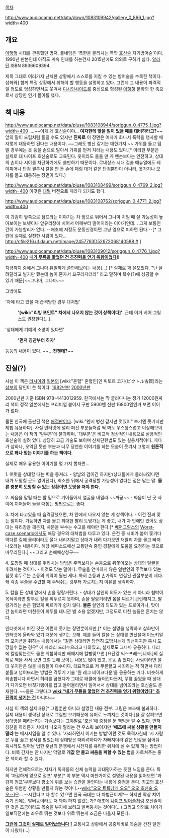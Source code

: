 [[목차]]

http://www.audiocamp.net/data/down/1083109942/gallery_0_866_1.jpg?width=400

== 개요 ==
[[아햏햏]] 시대를 관통했던 명저. 
풀네임은 '폭한을 물리치는 역학 [[호신술]] 자기방어술'이다.
1990년 판본인데 아직도 계속 인쇄를 하는건지 2015년에도 의외로 구하기 쉽다. [http://www.aladin.co.kr/shop/wproduct.aspx?ISBN=8936609394 알라딘]
ISBN 8936609394

제목 그대로 여러가지 난처한 상황에서 스스로를 지킬 수 있는 방어술을 수록한 책이다. 삽화와] 함께 특정 상황에서 취해야 할 행동을 설명하고 있다. 그런데 그 내용이 파격적일 정도로 엉성하면서도 웃겨서 [[디시인사이드]]를 중심으로 형성된 [[아햏햏]] 문화의 한 축으로서 상당한 인기 몰이를 했다.

== 책 내용 ==
http://www.audiocamp.net/data/pluse/1083108944/soriggun_0_4775_1.jpg?width=400
....~~이게 왜 호신술이야... '''여자한테 맞을 일이 있을 때를 대비하라고?'''~~ 앞의 말이 드립처럼 들릴 수도 있지만 '''진짜로''' 이 장면은 여자가 화나서 폭력을 행사할 때 저렇게 대응하면 된다는 내용이다. ~~그래도 병신 같기는 매한가지.~~ 가위를 들고 덤빌 경우에는 옷 등을 손으로 말아서 가위를 먼저 치라는 내용도 있다.[* 이러한 부분은 실제로 대 나이프 호신술로도 교육된다. 옷이라도 둘둘 만 게 맨손보다는 안전하고, 상대의 손이나 시야를 차단하기에도 쓸만하기 때문이다. 르네상스 시대 검술 매뉴얼에도 레이피어나 단검 결투시 칼을 안 든 손에 패링 대거 같은 단검뿐만이 아니라, 옷가지나 모자를 들고 대응하는 장면이 있다.]

http://www.audiocamp.net/data/pluse/1083108499/soriggun_0_4769_2.jpg?width=400
이것은 [[대털]] 버전으로 패러디 되기도 했다.

http://www.audiocamp.net/data/pluse/1083108762/soriggun_0_4771_2.jpg?width=400

이 과감히 앞쪽으로 점프라는 이야기는 차 앞으로 뛰어서 그나마 치일 때 살 가능성이 높아보이는 보넷이나 앞유리창에 치어서 어깨부터 떨어지라는 이야기인데... 그게 보통인간이 가능할리가 없다. --애초에 저정도 운동신경이면 그냥 옆으로 피하면 된다.--[* 그런데 실제로 실천한 사람이 있다... [[http://cfile216.uf.daum.net/image/2457763D52672068140588 # ]] ]

http://www.audiocamp.net/data/pluse/1083109012/soriggun_0_4776_1.jpg?width=400
'''[[내가 무릎을 꿇었던 건 추진력을 얻기 위함이었다]]!!'''

지금까지 중에서 그나마 유일하게 쓸만해보이는 내용(...) [* 실제로 꽤 쓸모있다. "난 살려달라고 빌기만 했는데 놈이 혼자서 꼬구라지더라" 라고 말하며 복수(?)에 성공할 수 있기 때문]~~그나마, 그나마.~~

그밖에도

'차에 타고 있을 때 습격당한 경우 대처법'
:''' '[wiki:"리빙 포인트" 차에서 나오지 않는 것이 상책이다]' '''. 근데 이거 베어 그릴스도 권장한다(...).

'상대에게 기예의 소양이 있다면'
:''' '먼저 칭찬부터 하자' '''

등등의 내용이 있다. ~~'''...천잰데?'''~~

== 진실(?) ==
사실 이 책은 [[러시아]]와 [[일본]]의 [wiki:"혼혈" 혼혈인]인 빅토르 코가(ビクトル古賀)라는 [[삼보]]의 달인이 쓴 책이다. [http://www.amazon.co.jp/%E7%A7%98%E5%AF%86%E3%81%AE%E8%87%AA%E5%B7%B1%E9%98%B2%E8%A1%9B%E8%A1%93-1982%E5%B9%B4-%E3%83%97%E3%83%AC%E3%82%A4%E3%83%96%E3%83%83%E3%82%AF%E3%82%B9-%E3%83%93%E3%82%AF%E3%83%88%E3%83%AB%E5%8F%A4%E8%B3%80/dp/B000J7KEGE/ref=sr_1_1?ie=UTF8&qid=1423971452&sr=8-1&keywords=%E7%A7%98%E5%AF%86%E3%81%AE%E8%87%AA%E5%B7%B1%E9%98%B2%E8%A1%9B%E8%A1%93 1982년판] [http://www.amazon.co.jp/%E7%A7%98%E5%AF%86%E3%81%AE%E8%87%AA%E5%B7%B1%E9%98%B2%E8%A1%9B%E8%A1%93-%E3%83%97%E3%83%AC%E3%82%A4%E3%83%96%E3%83%83%E3%82%AF%E3%82%B9-%E3%83%93%E3%82%AF%E3%83%88%E3%83%AB%E5%8F%A4%E8%B3%80/dp/441301295X/ref=sr_1_2?ie=UTF8&qid=1423971452&sr=8-2&keywords=%E7%A7%98%E5%AF%86%E3%81%AE%E8%87%AA%E5%B7%B1%E9%98%B2%E8%A1%9B%E8%A1%93 2000년판]

2000년판 기준 ISBN 978-4413012959. 한국에서는 막 굴러다니는 정가 12000원짜리 책이 정작 일본에서는 프리미엄 붙어서 구판 5900엔 신판 16800엔인거 보면 어이가 없다.

물론 한국에 출판된 책은 [[해적판]]이다. [wiki:"왠지 병신 같지만 멋있어" 보기엔 웃기지만 제법 유용하다]. 사실 인터넷에 널리 퍼진 부분들처럼 딱 봐도 우스꽝스럽고 이상해보이는 내용은 이 책의 '일부분'에 불과하며, '대부분'은 비교적 정상적인 내용으로 실용적인 호신술이 실려 있다. 상당히 고급 기술도 보이며 신체단련법도 있는 실용서적이다. 게다가 삽화나, 오역된 듯한 부분과 너무 당연한 이야기를 하는 모습이 웃겨서 그렇지 '''원론적으로 꽤나 맞는 이야기를 하는 책이다.'''

실제로 매우 유용한 이야기를 몇 가지 뽑자면...

1. 여럿을 상대할 때는 벽을 등져라.
- 양날의 검이긴 하지만(상대들에게 둘러싸였다면 내가 도망칠 곳도 없어진다), 최소한 뒤에서 공격당할 가능성이 없다는 점은 맞는 말. '''물론 충분히 도망칠 수 있는 상황이면 도망을 쳐야 한다.'''

2. 싸움을 말릴 때는 팔 밑으로 기어들어서 얼굴을 내밀라.~~까꿍~~
- 싸움이 난 곳 사이에 끼어들어 둘을 때놓는 방법으로는 좋다.

3. 차에 타고있을 때 습격당했으면, 차 안에서 나오지 않는 게 상책이다.
- 이건 진짜 맞는 말이다. 가능하면 차를 몰고 최대한 빨리 도망가는 게 좋고, 내가 차 안에만 있어도 상대는 유리창을 깨든지, 차문을 부수는 수고를 해야만 한다.[* [[베어그릴스]]의 [[Worst-case scenario]]에서도 해당 경우의 대처법을 다루고 있다. 운전 중 시비가 붙어 쫓기다 막다른 길에 몰리더라도 절대 내리지말고 상대가 내려 다가오면 재빨리 차를 몰고 빠져나오라는 내용이다. 해당 에피소드에선 교통단속 중인 경찰에게 도움을 요청하는 것으로 마무리된다.] ~~그리고 손해배상청구~~

4. 도망칠 때 상대를 뿌리치는 방법은 주먹보다는 손등으로 뒤쫓아오는 상대의 얼굴을 후려치는 것이다.
- 이것도 맞는 말이다. 무술을 연마하지 않은 일반인의 주먹보다 있는 힘껏 휘두르는 손등의 위력이 훨씬 세다. 특히 손등과 손가락이 연결된 관절부분이 세다. 왜 각종 무술을 수련할 때 주먹쥐는 것부터 가르치는지 이유를 생각하자.

5. 칼을 든 상대 앞에서 손을 팔랑거린다.
- 상대가 살인의 의도가 있는 게 아니라 협박이 목적이라면 함부로 칼을 휘두르지 못하며, 손을 팔랑거리면 몸을 찌르기 곤란해지고, 팔랑거리는 손은 힘있게 찌르기가 쉽지 않다. '''물론''' 살인의 의도가 있는 프로이거나, 맛이 간 놈이라면 미친듯이 휘두를 테니깐 별 소용 없겠지만, 그정도로 미친 놈들은 흔치는 않다.

인터넷에서 퍼진 것은 어쩐지 웃기는 장면뿐이지만,[* 이는 설명을 생략하고 삽화만이 인터넷에 올라와 있기 때문에 생기는 오해. 예를 들어 칼을 든 상대를 만났을때 이노키알리 포지션을 취하는 내용에서는 "칼든 상대라면 당연히 도망치는게 최선이지만 혹시 도망칠수 없는 경우" 에 차라리 드러누으라고 나와있고, 실제로도 그나마 유용하다. 다리에 칼침맞는것도 물론 위험하지만 배때지에 칼빵맞으면 [요단강 익스프레스]니까.]의 실제로 책을 사서 보면 그럴 듯해 보이는 내용도 많이 있고, 운동 좀 했다는 사람이라면 절대 웃지만은 않을 내용들이 다수이다. 대표적으로 저 무릎꿇고 사죄하는 척 하면서 다리 붙들고 넘어뜨리는 방법은 격투기 기술 '원 레그 테이크다운'을 응용하는 거다. 비슷하게 죄송합니다 하면서 허리를 굽혔다가 그대로 태클에 들어간다든지, 무릎 꿇었을 때 상대가 다가오면 바짓가랭이를 잡고 들어올리면서 일어서서 상대를 넘어뜨리는 호신술도 존재한다. ~~물론 그렇다고 '''[[wiki:"내가 무릎을 꿇었던 건 추진력을 얻기 위함이었다" 추진력이 생기는 건]]''' 아니다~~

사실 이 책의 실제내용[* 그림뿐만 아니라 설명된 내용 전부. 그림은 보조에 불과하다. 실제 내용이 생략된 상태로 그림만 보기때문에 유머로 느껴지는 것이다.]을 잘 살펴보면 상대방을 때려눕히는 기술보다는 그야말로 '호신'에 중점을 둔 책임을 알 수 있다. 먼저 칭찬을 하라든가 차에서 나오지 말라는 건 우스워 보이지만 ''''애초에 싸울 상황을 만들지 말라''''는 메시지임을 알 수 있다. '사죄하면서 이기는 방법'이란 것도 목격자한테 '저 사람은 무릎 꿇고 용서를 빌었는데 상대방은 때리려하다가 자빠지더라'같은 인상을 심어줘 혹시라도 일어날 법한 훗날의 분쟁에서 시전자를 유리한 위치에 설 수 있게 하는 방법이다. 비록 간지는 안 나지만 막말로 '''개값 안 물고 싸움을 피할 수 있는 법'''을 가르쳐주는 좋은 책이라 할 수 있다.

하지만 전체적으로는 저자가 독자들의 신체 능력을 과대평가하는 듯한 느낌을 준다. 특히 '과감하게 앞으로 점프' 부분[* 이 부분 역시 마찬가지로 설명된 내용을 읽어보면 '과감히 점프'부분보다 평소에 위를 보는 습관을 들인다는 내용에 중점을 둔다. 최고의 호신술은 위험한 상황을 만들지 않는 것이다.--[[wiki:"오오 트롤남캐 오오" 오오 호신술 오오--]]]은... --시킨다고 다 할수 있으면 한국 국대는 다 차범근이게?-- 하지만 막상 치여 죽기 전에는 발버둥이라도 쳐 봐야 하지 않겠는가? 애초에 [[나이프 방어술]]처럼 호신술이란 것은 조금이라도 목숨을 부지해 보려고 발버둥치는 것이다(...) 그리고 의외로 치이기 일보직전에는 좌우로 뛰는 것보다 위로 뛰는게 조금은 나을지 모른다.

'''[[그런데 그것이 실제로 일어났습니다]]''' [http://tvple.com/287093] 교통사고 상황에서 공중제비로 목숨을 건진 달인이 나왔다(...)
